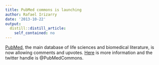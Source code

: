 ```yaml
---
title: PubMed commons is launching
author: Rafael Irizarry
date: '2013-10-22'
output:
  distill::distill_article:
    self_contained: no
---
```


[PubMed](http://www.ncbi.nlm.nih.gov/pubmed), the main database of life sciences and biomedical literature, is now allowing comments and upvotes. [Here](http://www.ncbi.nlm.nih.gov/pubmedcommons) is more information and the twitter handle is @PubMedCommons.
